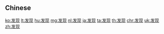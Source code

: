 {{also|發現}}
==Chinese==
{{zh-see|發現}}

[[ko:发现]]
[[lt:发现]]
[[hu:发现]]
[[mg:发现]]
[[nl:发现]]
[[ja:发现]]
[[ta:发现]]
[[th:发现]]
[[chr:发现]]
[[uk:发现]]
[[zh:发现]]